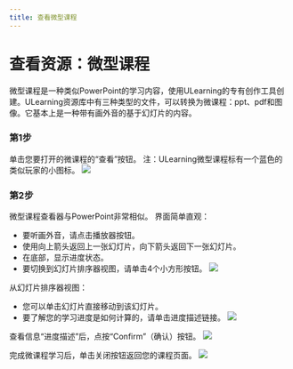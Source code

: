 ```yaml
--- 
title: 查看微型课程
--- 
```




# 查看资源：微型课程

微型课程是一种类似PowerPoint的学习内容，使用ULearning的专有创作工具创建。ULearning资源库中有三种类型的文件，可以转换为微课程：ppt、pdf和图像。它基本上是一种带有画外音的基于幻灯片的内容。

### 第1步
单击您要打开的微课程的“查看”按钮。
注：ULearning微型课程标有一个蓝色的类似玩家的小图标。
![](/img/ulearning/student/resource04.png)

### 第2步 
 微型课程查看器与PowerPoint非常相似。 界面简单直观： 
 - 要听画外音，请点击播放器按钮。 
 - 使用向上箭头返回上一张幻灯片，向下箭头返回下一张幻灯片。 
 - 在底部，显示进度状态。 
 - 要切换到幻灯片排序器视图，请单击4个小方形按钮。
![](/img/ulearning/student/resource05.png)

 从幻灯片排序器视图： 
 - 您可以单击幻灯片直接移动到该幻灯片。 
 - 要了解您的学习进度是如何计算的，请单击进度描述链接。
![](/img/ulearning/student/resource06.png)

查看信息“进度描述”后，点按“Confirm”（确认）按钮。
![](/img/ulearning/student/resource07.png)

完成微课程学习后，单击关闭按钮返回您的课程页面。
![](/img/ulearning/student/resource08.png)